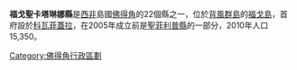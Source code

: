 {{Geobox|縣
|name = 福戈聖卡塔琳娜縣
|map = Santa Catarina do Fogo county, Cape Verde.png
|symbol_type = 
|symbol = 
|country = {{flag|Cape Verde}}
|capital_type = 首府
|capital = [[科瓦菲蓋拉|科瓦菲蓋拉]]
|region_type = 島嶼
|region = [[福戈島|福戈島]]
|area = 
|population = 15,350
|population_as_of = 2009
|population_density = 
|code_type = 
|code = 
|iso_code = 
|iso_subcode = 
|free_type = 
|free = 
|website = 
}}

'''福戈聖卡塔琳娜縣'''是[[西非|西非]]島國[[佛得角|佛得角]]的22個縣之一，位於[[背風群島_(佛得角)|背風群島]]的[[福戈島|福戈島]]，首府設於[[科瓦菲蓋拉|科瓦菲蓋拉]]，在2005年成立前是[[聖菲利普縣|聖菲利普縣]]的一部分，2010年人口15,350。

{{coord|14|54|N|24|20|W|display=title|region:CV_type:adm1st_source:GNS-enwiki}}

{{維德角行政區劃}}

[[Category:佛得角行政區劃|Category:佛得角行政區劃]]


{{CapeVerde-stub}}